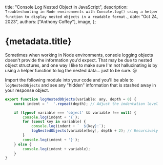 
  title: "Console Log Nested Object in JavaScript",
  description: `Troubleshooting in Node environments with Console.log() using a helper function to display nested objects in a readable format.`,
  date: "Oct 24, 2023",
  authors: ["Anthony Coffey"],
  image,
};

# {metadata.title}

Sometimes when working in Node environments, console logging objects doesn't provide the information you'd expect. That may be due to nested object structures, and one way I like to make
sure I'm not hallucinating is by using a helper function to log the nested data... just to be sure. 😒

Import the following module into your code and you'll be able to `logNestedObjects` and see any "hidden" information that is stashed away in your response object.

```javascript
export function logNestedObjects(variable: any, depth = 0) {
    const indent = '  '.repeat(depth); // Adjust the indentation level

    if (typeof variable === 'object' && variable !== null) {
        console.log(indent + '{');
        for (const key in variable) {
            console.log(indent + `  ${key}:`);
            logNestedObjects(variable[key], depth + 2); // Recursively log nested objects
        }
        console.log(indent + '}');
    } else {
        console.log(indent + variable);
    }
}
```
